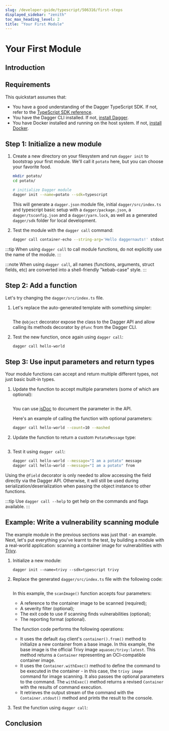 ```yaml
---
slug: /developer-guide/typescript/506316/first-steps
displayed_sidebar: "zenith"
toc_max_heading_level: 2
title: "Your First Module"
---
```



# Your First Module

<PartialExperimentalDocs />

## Introduction

<PartialDeveloperQuickstartIntroduction />

## Requirements

This quickstart assumes that:

- You have a good understanding of the Dagger TypeScript SDK. If not, refer to the [TypeScript SDK reference](../../reference/typescript/modules.md).
- You have the Dagger CLI installed. If not, [install Dagger](../../329058-install.mdx).
- You have Docker installed and running on the host system. If not, [install Docker](https://docs.docker.com/engine/install/).

## Step 1: Initialize a new module

1. Create a new directory on your filesystem and run `dagger init` to bootstrap your first module. We'll call it `potato` here, but you can choose your favorite food.

    ```sh
    mkdir potato/
    cd potato/

    # initialize Dagger module
    dagger init --name=potato --sdk=typescript
    ```

    This will generate a `dagger.json` module file, initial `dagger/src/index.ts` and typescript basic setup with a `dagger/package.json`, a `dagger/tsconfig.json` and a `dagger/yarn.lock`, as well as a generated `dagger/sdk` folder for local development.

2. Test the module with the `dagger call` command:

    ```sh
    dagger call container-echo --string-arg='Hello daggernauts!' stdout
    ```

:::tip
When using `dagger call` to call module functions, do not explicitly use the name of the module.
:::

:::note
When using `dagger call`, all names (functions, arguments, struct fields, etc) are converted into a shell-friendly "kebab-case" style.
:::

## Step 2: Add a function

Let's try changing the `dagger/src/index.ts` file.

1. Let's replace the auto-generated template with something simpler:

    ```typescript file=./snippets/first-steps/step2/index.ts
    ```

    The `@object` decorator expose the class to the Dagger API and allow calling its methods decorator by `@func` from the Dagger CLI.

1. Test the new function, once again using `dagger call`:

    ```sh
    dagger call hello-world
    ```

## Step 3: Use input parameters and return types

Your module functions can accept and return multiple different types, not just basic built-in types.

1. Update the function to accept multiple parameters (some of which are optional):

    ```typescript file=./snippets/first-steps/step3a/index.ts
    ```

    You can use [jsDoc](https://jsdoc.app/) to document the parameter in the API.

    Here's an example of calling the function with optional parameters:

    ```sh
    dagger call hello-world --count=10 --mashed
    ```

1. Update the function to return a custom `PotatoMessage` type:

    ```typescript file=./snippets/first-steps/step3b/index.ts
    ```

1. Test it using `dagger call`:

    ```sh
    dagger call hello-world --message="I am a potato" message
    dagger call hello-world --message="I am a potato" from
    ```

Using the `@field` decorator is only needed to allow accessing the field directly via the Dagger API. Otherwise, it will still be used during serialization/deserialization when passing the object instance to other functions.

:::tip
Use `dagger call --help` to get help on the commands and flags available.
:::

## Example: Write a vulnerability scanning module

The example module in the previous sections was just that - an example. Next, let's put everything you've learnt to the test, by building a module with a real-world application: scanning a container image for vulnerabilities with [Trivy](https://trivy.dev/).

1. Initialize a new module:

    ```shell
    dagger init --name=trivy --sdk=typescript trivy
    ```

1. Replace the generated `dagger/src/index.ts` file with the following code:

    ```typescript file=./snippets/first-steps/trivy/index.ts
    ```

    In this example, the `scanImage()` function accepts four parameters:
      - A reference to the container image to be scanned (required);
      - A severity filter (optional);
      - The exit code to use if scanning finds vulnerabilities (optional);
      - The reporting format (optional).

    The function code performs the following operations:
      - It uses the default `dag` client's `container().from()` method to initialize a new container from a base image. In this example, the base image is the official Trivy image `aquasec/trivy:latest`. This method returns a `Container` representing an OCI-compatible container image.
      - It uses the `Container.withExec()` method to define the command to be executed in the container - in this case, the `trivy image` command for image scanning. It also passes the optional parameters to the command. The `withExec()` method returns a revised `Container` with the results of command execution.
      - It retrieves the output stream of the command with the `Container.stdout()` method and prints the result to the console.

1. Test the function using `dagger call`:

    <PartialDeveloperQuickstartTrivyTest />

## Conclusion

<PartialDeveloperQuickstartConclusion />
